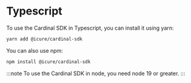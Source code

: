 # Typescript

To use the Cardinal SDK in Typescript, you can install it using yarn:
```bash
yarn add @icure/cardinal-sdk
```
You can also use npm:
```bash
npm install @icure/cardinal-sdk
```

:::note
To use the Cardinal SDK in node, you need node 19 or greater.
:::


